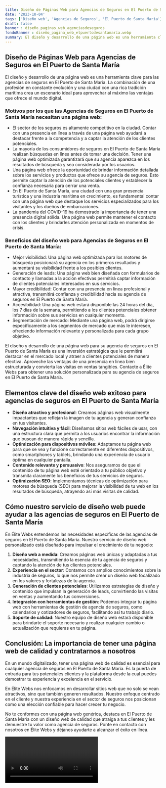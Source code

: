 ```yaml
---
title: Diseño de Páginas Web para Agencias de Seguros en El Puerto de Santa María
date: '2023-10-04'
tags: ['Diseño web', 'Agencias de Seguros', 'El Puerto de Santa María']
draft: false
banner : diseño_paginas_web_agenciasdeseguros
fondoBanner : diseño_pagina_web_elpuertodesantamaría.webp
summary: El diseño y desarrollo de una página web es una herramienta clave para las agencias de seguros en El Puerto de Santa María. La combinación de una profesión en constante evolución y una ciudad con una rica tradición marítima crea un escenario ideal para aprovechar al máximo las ventajas que ofrece el mundo digital.
---
```


## Diseño de Páginas Web para Agencias de Seguros en El Puerto de Santa María

El diseño y desarrollo de una página web es una herramienta clave para las agencias de seguros en El Puerto de Santa María. La combinación de una profesión en constante evolución y una ciudad con una rica tradición marítima crea un escenario ideal para aprovechar al máximo las ventajas que ofrece el mundo digital.

### Motivos por los que las Agencias de Seguros en El Puerto de Santa María necesitan una página web:

- El sector de los seguros es altamente competitivo en la ciudad. Contar con una presencia en línea a través de una página web ayudará a destacar frente a la competencia y a captar la atención de los clientes potenciales.
- La mayoría de los consumidores de seguros en El Puerto de Santa María realizan búsquedas en línea antes de tomar una decisión. Tener una página web optimizada garantizará que su agencia aparezca en los resultados de búsqueda y sea considerada por los usuarios.
- Una página web ofrece la oportunidad de brindar información detallada sobre los servicios y productos que ofrece su agencia de seguros. Esto permite captar la atención de los potenciales clientes y establecer la confianza necesaria para cerrar una venta.
- En El Puerto de Santa María, una ciudad con una gran presencia turística y una industria marítima en crecimiento, es fundamental contar con una página web que destaque los servicios especializados para los visitantes y los dueños de embarcaciones.
- La pandemia del COVID-19 ha demostrado la importancia de tener una presencia digital sólida. Una página web permite mantener el contacto con los clientes y brindarles atención personalizada en momentos de crisis.

### Beneficios del diseño web para Agencias de Seguros en El Puerto de Santa María:

- Mejor visibilidad: Una página web optimizada para los motores de búsqueda posicionará su agencia en los primeros resultados y aumentará su visibilidad frente a los posibles clientes.
- Generación de leads: Una página web bien diseñada con formularios de contacto y llamadas a la acción efectivas permitirá captar información de clientes potenciales interesados en sus servicios.
- Mayor credibilidad: Contar con una presencia en línea profesional y atractiva, transmitirá confianza y credibilidad hacia su agencia de seguros en El Puerto de Santa María.
- Accesibilidad: Una página web estará disponible las 24 horas del día, los 7 días de la semana, permitiendo a los clientes potenciales obtener información sobre sus servicios en cualquier momento.
- Segmentación de mercado: Mediante una página web, podrá dirigirse específicamente a los segmentos de mercado que más le interesen, ofreciendo información relevante y personalizada para cada grupo objetivo.

El diseño y desarrollo de una página web para su agencia de seguros en El Puerto de Santa María es una inversión estratégica que le permitirá destacar en el mercado local y atraer a clientes potenciales de manera efectiva. Aproveche las ventajas de una presencia en línea bien estructurada y convierta las visitas en ventas tangibles. Contacte a Élite Webs para obtener una solución personalizada para su agencia de seguros en El Puerto de Santa María.

<GifSeo />

<Cta />

## Elementos clave del diseño web exitoso para agencias de seguros en El Puerto de Santa María

- **Diseño atractivo y profesional**: Creamos páginas web visualmente impactantes que reflejan la imagen de tu agencia y generan confianza en tus visitantes.
- **Navegación intuitiva y fácil**: Diseñamos sitios web fáciles de usar, con una estructura clara que permita a los usuarios encontrar la información que buscan de manera rápida y sencilla.
- **Optimización para dispositivos móviles**: Adaptamos tu página web para que se vea y funcione correctamente en diferentes dispositivos, como smartphones y tablets, brindando una experiencia de usuario óptima en cualquier pantalla.
- **Contenido relevante y persuasivo**: Nos aseguramos de que el contenido de tu página web esté orientado a tu público objetivo y transmita claramente los beneficios de tus servicios de seguros.
- **Optimización SEO**: Implementamos técnicas de optimización para motores de búsqueda (SEO) para mejorar la visibilidad de tu web en los resultados de búsqueda, atrayendo así más visitas de calidad.

## Cómo nuestro servicio de diseño web puede ayudar a las agencias de seguros en El Puerto de Santa María

En Élite Webs entendemos las necesidades específicas de las agencias de seguros en El Puerto de Santa María. Nuestro servicio de diseño web personalizado está diseñado para impulsar el crecimiento de tu negocio:

1. **Diseño web a medida**: Creamos páginas web únicas y adaptadas a tus necesidades, transmitiendo la esencia de tu agencia de seguros y captando la atención de tus clientes potenciales.
2. **Experiencia en el sector**: Contamos con amplios conocimientos sobre la industria de seguros, lo que nos permite crear un diseño web focalizado en los valores y fortalezas de tu agencia.
3. **Generación de clientes potenciales**: Utilizamos estrategias de diseño y contenido que impulsan la generación de leads, convirtiendo las visitas en ventas y aumentando tus conversiones.
4. **Integración con herramientas de gestión**: Podemos integrar tu página web con herramientas de gestión de agencia de seguros, como calendarios y cotizadores de seguros, facilitando así tu trabajo diario.
5. **Soporte de calidad**: Nuestro equipo de diseño web estará disponible para brindarte el soporte necesario y realizar cualquier cambio o actualización que requieras en tu página.

## Conclusión: La importancia de tener una página web de calidad y contratarnos a nosotros

En un mundo digitalizado, tener una página web de calidad es esencial para cualquier agencia de seguros en El Puerto de Santa María. Es la puerta de entrada para tus potenciales clientes y la plataforma desde la cual puedes demostrar tu experiencia y excelencia en el servicio.

En Élite Webs nos enfocamos en desarrollar sitios web que no solo se vean atractivos, sino que también generen resultados. Nuestro enfoque centrado en el cliente y nuestra experiencia en el sector de seguros nos posicionan como una elección confiable para hacer crecer tu negocio.

No te conformes con una página web genérica, destaca en El Puerto de Santa María con un diseño web de calidad que atraiga a tus clientes y les demuestre tu valor como agencia de seguros. Ponte en contacto con nosotros en Élite Webs y déjanos ayudarte a alcanzar el éxito en línea.

<Video />

<CtaBot job='Agencias de Seguros' city='El Puerto de Santa María'/>

<Gmaps query='El Puerto de Santa María+españa+maps' />